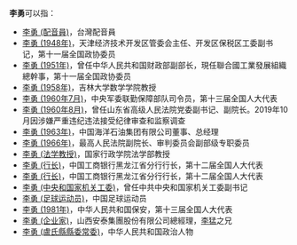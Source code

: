 '''李勇'''可以指：
* [[李勇_(配音員)|李勇 (配音員)]]，台灣配音員
* [[李勇_(1948年)|李勇 (1948年)]]，天津经济技术开发区管委会主任、开发区保税区工委副书记，第十一届全国政协委员
* [[李勇_(1951年)|李勇 (1951年)]]，曾任中华人民共和国财政部副部长，現任聯合國工業發展組織總幹事，第十一届全国政协委员
* [[李勇_(1958年)|李勇 (1958年)]]，吉林大学数学学院教授
* [[李勇_(1960年7月)|李勇 (1960年7月)]]，中央军委联勤保障部队司令员，第十三届全国人大代表
* [[李勇_(1960年8月)|李勇 (1960年8月)]]，曾任山东省高级人民法院党委副书记、副院长。2019年10月因涉嫌严重违纪违法接受纪律审查和监察调查
* [[李勇_(1963年)|李勇 (1963年)]]，中国海洋石油集团有限公司董事、总经理
* [[李勇_(1966年)|李勇 (1966年)]]，最高人民法院副院长、审判委员会副部级专职委员
* [[李勇_(法学教授)|李勇 (法学教授)]]，国家行政学院法学部教授
* [[李勇_(行长)|李勇 (行长)]]，中国工商银行黑龙江省分行行长，第十二届全国人大代表
* [[李勇_(行长)|李勇 (行长)]]，中国工商银行黑龙江省分行行长，第十二届全国人大代表
* [[李勇_(中央和国家机关工委)|李勇 (中央和国家机关工委)]]，曾任中共中央和国家机关工委副书记
* [[李勇_(足球运动员)|李勇 (足球运动员)]]，中国足球运动员
* [[李勇_(1981年)|李勇 (1981年)]]，中华人民共和国保安，第十三届全国人大代表
* [[李勇_(企业家)|李勇 (企业家)]]，山西安泰集團股份有限公司總經理，[[李猛_(企业家)|李猛]]之兄
* [[李勇_(盧氏縣縣委常委)|李勇 (盧氏縣縣委常委)]]，中华人民共和国政治人物
{{Disambiguation|Y|Cat=二字李姓人名消歧义}}